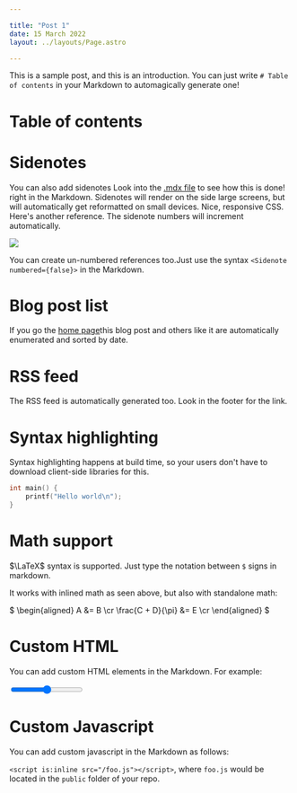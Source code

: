 ```yaml
---

title: "Post 1"
date: 15 March 2022
layout: ../layouts/Page.astro

---
```


This is a sample post, and this is an introduction. You can just write `# Table of contents` in your Markdown to automagically generate one!

# Table of contents

# Sidenotes

You can also add sidenotes<Sidenote>
Look into the [.mdx file](https://github.com/ApoorvaJ/technical-blog-template/blob/main/src/pages/post-1.mdx?plain=1#L17) to see how this is done!
</Sidenote> right in the Markdown. Sidenotes will render on the side large screens, but will automatically get reformatted on small devices. Nice, responsive CSS. Here's another reference.<Sidenote>
The sidenote numbers will increment automatically.</Sidenote>

![](/images/image.jpg)

 You can create un-numbered references too.<Sidenote numbered={false}>Just use the syntax `<Sidenote numbered={false}>` in the Markdown.</Sidenote>

# Blog post list

If you go the [home page](/)this blog post and others like it are automatically enumerated and sorted by date.

# RSS feed

The RSS feed is automatically generated too. Look in the footer for the link.

# Syntax highlighting

Syntax highlighting happens at build time, so your users don't have to download client-side libraries for this.

```cpp
int main() {
    printf("Hello world\n");
}
```

# Math support

$\LaTeX$ syntax is supported. Just type the notation between `$` signs in markdown.

It works with inlined math as seen above, but also with standalone math:

$ \begin{aligned}
A &= B \cr
\frac{C + D}{\pi} &= E \cr
\end{aligned} $

# Custom HTML

You can add custom HTML elements in the Markdown. For example:

<input type="range" min="0" max="1" value="0.5" step="0.01" class="slider accent-blue-500 w-3/6" id="slider" oninput=""/>

# Custom Javascript

You can add custom javascript in the Markdown as follows:

`<script is:inline src="/foo.js"></script>`, where `foo.js` would be located in the `public` folder of your repo.
